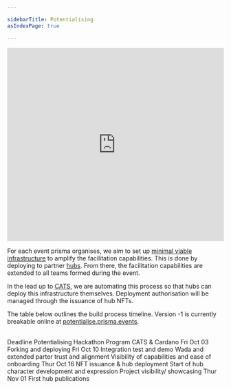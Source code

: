 ```yaml
---

sidebarTitle: Potentialising
asIndexPage: true

---
```



<iframe
  src="https://luma.com/embed/event/evt-LmWKOUL4zMUFIew/simple"
  width="100%"
  height="450"
  frameBorder="0"
  style={{
    border: '1px solid #8067ff', 
    borderRadius: '8px'
  }}
  allow="fullscreen; payment"
  aria-hidden="false"
  tabIndex="0"
></iframe>

For each event prisma organises, we aim to set up [minimal viable infrastructure](/patterns/minimal%20viable%20infrastructure.md) to amplify the facilitation capabilities. This is done by deploying to partner [hubs](/collaborators/communities-of-place). From there, the facilitation capabilities are extended to all teams formed during the event. 

In the lead up to [CATS](/events/summit.md), we are automating this process so that hubs can deploy this infrastructure themselves. Deployment authorisation will be managed through the issuance of hub NFTs.

The table below outlines the build process timeline. Version -1 is currently breakable online at [potentialise.prisma.events](https://potentialise.prisma.events).

<br/>

<Table>
    <thead>
        <Table.Tr>
        <Table.Th>Deadline</Table.Th>
        <Table.Th>Potentialising</Table.Th>
        <Table.Th>Hackathon Program</Table.Th>
        <Table.Th>CATS & Cardano</Table.Th>
        </Table.Tr>
    </thead>
    <tbody>
        <Table.Tr>
        <Table.Td>Fri Oct 03</Table.Td>
        <Table.Td>Forking and deploying</Table.Td>
        <Table.Td></Table.Td>
        <Table.Td></Table.Td>
        </Table.Tr>
        <Table.Tr>
        <Table.Td>Fri Oct 10</Table.Td>
        <Table.Td>Integration test and demo</Table.Td>
        <Table.Td>Wada and extended parter trust and alignment</Table.Td>
        <Table.Td>Visibility of capabilities and ease of onboarding</Table.Td>
        </Table.Tr>
        <Table.Tr>
        <Table.Td>Thur Oct 16</Table.Td>
        <Table.Td>NFT issuance & hub deployment</Table.Td>
        <Table.Td>Start of hub character development and expression</Table.Td>
        <Table.Td>Project visibility/ showcasing</Table.Td>
        </Table.Tr>
        <Table.Tr>
        <Table.Td>Thur Nov 01</Table.Td>
        <Table.Td>First hub publications</Table.Td>
        <Table.Td></Table.Td>
        <Table.Td></Table.Td>
        </Table.Tr>
    </tbody>
</Table>
